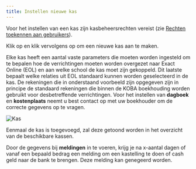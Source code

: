 ```yaml
---
title: Instellen nieuwe kas
---
```


Voor het instellen van een kas zijn kasbeheersrechten vereist (zie [Rechten toekennen aan gebruikers](/kas/opstart_configuratie/rechten_toekennen)).

Klik op <LegacyAction img="spaarvarken.png" text="Beheer kassen" /> en klik vervolgens op <LegacyAction img="pluscircle.png" text="Kas toevoegen" /> om een nieuwe kas aan te maken.

Elke kas heeft een aantal vaste parameters die moeten worden ingesteld om te bepalen hoe de verrichtingen moeten worden overgezet naar Exact Online (EOL) en aan welke school de kas moet zijn gekoppeld. Dit laatste bepaalt welke relaties uit EOL standaard kunnen worden geselecteerd in de kas. De rekeningen die in onderstaand voorbeeld zijn opgegeven zijn in principe de standaard rekeningen die binnen de KOBA boekhouding worden gebruikt voor desbetreffende verrichtingen. Voor het instellen van **dagboek** en **kostenplaats** neemt u best contact op met uw boekhouder om de correcte gegevens op te vragen. 

![Kas](./kas.jpg)

Eenmaal de kas is toegevoegd, zal deze getoond worden in het overzicht van de beschikbare kassen.

Door de gegevens bij **meldingen** in te voeren, krijg je na x-aantal dagen of vanaf een bepaald bedrag een melding om een kastelling te doen of cash geld naar de bank te brengen. Deze melding kan genegeerd worden. 